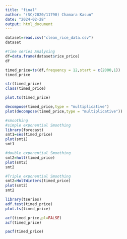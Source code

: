 ---
title: "final"
author: "(SC/2020/11790) Chamara Kasun"
date: "2024-02-28"
output: html_document
---

```{r}
dataset=read.csv("clean_rice_data.csv")
dataset
```
```{r}
#Time series Analysing
df=data.frame(dataset$rice_price)
df
```
```{r}
timed_price=ts(df,frequency = 12,start = c(2000,1))
timed_price
```
```{r}
str(timed_price)
class(timed_price)
```

```{r}
plot.ts(timed_price)
```
```{r}
decompose(timed_price,type = "multiplicative")
plot(decompose(timed_price,type = "multiplicative"))
```
```{r}
#smoothing
#simple exponential Smoothing
library(forecast)
smt1=ses(timed_price)
plot(smt1)
smt1
```
```{r}
#double exponential Smoothing
smt2=holt(timed_price)
plot(smt2)
smt2
```

```{r}
#Triple exponential Smoothing
smt2=HoltWinters(timed_price)
plot(smt2)
smt2
```
```{r}
library(tseries)
adf.test(timed_price)
plot.ts(timed_price)
```

```{r}
acf(timed_price,pl=FALSE)
acf(timed_price)
```
```{r}
pacf(timed_price)
```

